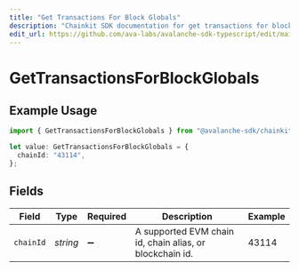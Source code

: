 ```yaml
---
title: "Get Transactions For Block Globals"
description: "Chainkit SDK documentation for get transactions for block globals"
edit_url: https://github.com/ava-labs/avalanche-sdk-typescript/edit/main/chainkit/docs/models/operations/gettransactionsforblockglobals.md
---
```


# GetTransactionsForBlockGlobals

## Example Usage

```typescript
import { GetTransactionsForBlockGlobals } from "@avalanche-sdk/chainkit/models/operations";

let value: GetTransactionsForBlockGlobals = {
  chainId: "43114",
};
```

## Fields

| Field                                                    | Type                                                     | Required                                                 | Description                                              | Example                                                  |
| -------------------------------------------------------- | -------------------------------------------------------- | -------------------------------------------------------- | -------------------------------------------------------- | -------------------------------------------------------- |
| `chainId`                                                | *string*                                                 | :heavy_minus_sign:                                       | A supported EVM chain id, chain alias, or blockchain id. | 43114                                                    |